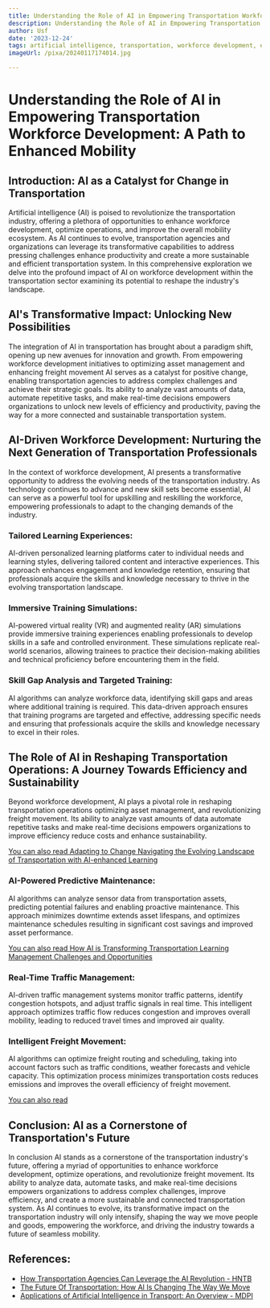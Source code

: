 ```yaml
---
title: Understanding the Role of AI in Empowering Transportation Workforce Development
description: Understanding the Role of AI in Empowering Transportation Workforce Development
author: Usf
date: '2023-12-24'
tags: artificial intelligence, transportation, workforce development, empowerment
imageUrl: /pixa/20240117174014.jpg

---
```

# Understanding  the Role of AI in Empowering  Transportation  Workforce Development: A Path to Enhanced Mobility

## Introduction: AI as a Catalyst  for Change in Transportation

Artificial intelligence (AI) is  poised to revolutionize the  transportation  industry, offering a plethora of opportunities to enhance workforce development, optimize operations, and improve the overall mobility ecosystem. As AI continues to evolve,  transportation agencies and organizations can leverage its transformative capabilities to  address pressing  challenges enhance productivity and create a more sustainable and efficient transportation  system. In this comprehensive  exploration  we delve into the profound impact of AI on workforce development  within the  transportation sector examining its potential to reshape the industry's landscape.

## AI's Transformative Impact:  Unlocking New  Possibilities

The integration of AI in transportation has brought about a  paradigm shift, opening up new avenues for innovation and growth. From empowering workforce development initiatives to optimizing asset management and enhancing freight movement AI serves as a catalyst for positive change, enabling transportation agencies  to address complex challenges and achieve their strategic goals. Its ability to analyze vast amounts  of data, automate repetitive tasks,  and  make  real-time decisions empowers organizations  to unlock new levels of efficiency and productivity, paving the way for a more connected and sustainable  transportation system.

## AI-Driven Workforce  Development: Nurturing the Next Generation of Transportation Professionals

In the context of  workforce development,  AI presents  a transformative opportunity to address the evolving needs of the transportation industry. As technology continues to advance and new skill sets  become essential, AI can serve as a powerful tool for upskilling and reskilling the workforce, empowering professionals to  adapt to the changing demands of the industry.

###  Tailored  Learning Experiences:

AI-driven personalized learning platforms  cater to individual needs and learning styles, delivering tailored content and interactive experiences. This approach enhances engagement and knowledge retention, ensuring that professionals acquire the skills and knowledge necessary to thrive in the evolving transportation landscape.

###  Immersive Training Simulations:

AI-powered virtual  reality (VR) and augmented reality (AR) simulations  provide immersive training experiences enabling professionals to develop skills in  a safe and controlled  environment. These simulations replicate real-world scenarios, allowing trainees to practice their decision-making abilities  and technical proficiency before encountering them in the field.

### Skill Gap Analysis  and Targeted  Training:

AI algorithms can analyze  workforce data, identifying skill gaps and areas where additional training is required. This data-driven approach ensures that training programs are targeted and effective, addressing specific needs and ensuring that professionals acquire the skills and knowledge  necessary  to excel in their  roles.


## The  Role  of AI in Reshaping Transportation Operations: A Journey Towards Efficiency and Sustainability

Beyond workforce development, AI plays a pivotal role in reshaping transportation operations optimizing asset management, and revolutionizing freight movement. Its ability  to analyze vast amounts of data automate repetitive  tasks and make real-time decisions empowers organizations to improve efficiency reduce costs and enhance sustainability.

[You can  also  read Adapting to Change  Navigating the Evolving Landscape of Transportation with  AI-enhanced Learning](Adapting%20to%20Change%20Navigating%20the%20Evolving%20Landscape%20of%20Transportation%20with%20AI-enhanced%20Learning)


### AI-Powered Predictive Maintenance:

AI algorithms can  analyze sensor data from transportation assets, predicting potential failures  and enabling proactive maintenance. This approach minimizes downtime extends asset lifespans, and optimizes maintenance  schedules resulting in significant cost  savings and improved asset performance.

[You can also  read How AI is Transforming Transportation Learning Management Challenges and Opportunities](How%20AI%20is%20Transforming%20Transportation%20Learning%20Management%20Challenges%20and%20Opportunities)


### Real-Time Traffic Management:

AI-driven traffic management systems monitor traffic patterns, identify congestion hotspots, and adjust traffic signals in real time. This intelligent approach optimizes traffic flow reduces  congestion and  improves overall mobility, leading to reduced travel times and improved air quality.

### Intelligent Freight Movement:

AI algorithms can optimize freight routing and scheduling, taking into account factors such as traffic conditions, weather forecasts and vehicle capacity. This optimization process minimizes  transportation costs reduces emissions and improves the overall efficiency of freight  movement.

[You can also read ]()


## Conclusion: AI as a  Cornerstone of Transportation's Future

In conclusion AI stands as a cornerstone  of the transportation industry's future, offering a myriad of opportunities to enhance workforce development, optimize operations,  and revolutionize freight movement. Its ability to analyze data, automate tasks, and make  real-time decisions  empowers organizations  to address complex challenges, improve efficiency, and create a more sustainable and connected transportation system. As AI continues to evolve, its transformative impact on the transportation industry will only intensify, shaping the way we move people and goods,  empowering the workforce, and driving the industry towards a future of seamless mobility.

## References:
- [How Transportation Agencies Can Leverage the AI Revolution - HNTB](https://www.hntb.com/how-transportation-agencies-can-leverage-the-ai-revolution/)
- [The Future Of Transportation: How AI Is Changing The Way We Move](https://www.parsons.com/2023/08/the-future-of-transportation-how-ai-is-changing-the-way-we-move/)
- [Applications of Artificial Intelligence in Transport: An Overview - MDPI](https://www.mdpi.com/2071-1050/11/1/189)
